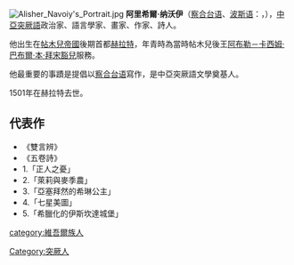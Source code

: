 {{Unreferenced|time=2021-01-31T08:30:52+00:00}}
[[File:Alisher_Navoiy's_Portrait.jpg|thumb]]
'''阿里希爾·纳沃伊'''（[[察合台语|察合台语]]、[[波斯语|波斯语]]：{{lang|fa|نظام‌الدین على‌شير هروی}}，{{bd|1441年|2月9日|1501年|1月3日|}}），[[中亞|中亞]][[突厥語|突厥語]]政治家、語言學家、畫家、作家、詩人。

他出生在[[帖木兒帝國|帖木兒帝國]]後期首都[[赫拉特|赫拉特]]，年青時為當時帖木兒後王[[阿布勒－卡西姆·巴布爾·本·拜宋豁兒|阿布勒－卡西姆·巴布爾·本·拜宋豁兒]]服務。

他最重要的事蹟是提倡以[[察合台语|察合台语]]寫作，是中亞突厥語文學奠基人。

1501年在赫拉特去世。
==代表作==
*《雙言辨》
*《五卷詩》
*1.「正人之憂」
*2.「萊莉與麥季農」
*3.「亞塞拜然的希琳公主」
*4.「七星美圖」
*5.「希臘化的伊斯坎達城堡」
{{Authority control}}
[[Category:突厥人|Category:突厥人]]
[[category:維吾爾族人|category:維吾爾族人]]